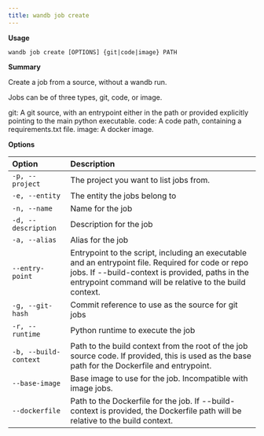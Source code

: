 ```yaml
---
title: wandb job create
---
```


**Usage**

`wandb job create [OPTIONS] {git|code|image} PATH`

**Summary**

Create a job from a source, without a wandb run.

Jobs can be of three types, git, code, or image.

git: A git source, with an entrypoint either in the path or provided
explicitly pointing to the main python executable. code: A code path,
containing a requirements.txt file. image: A docker image.


**Options**

| **Option** | **Description** |
| :--- | :--- |
| `-p, --project` | The project you want to list jobs from. |
| `-e, --entity` | The entity the jobs belong to |
| `-n, --name` | Name for the job |
| `-d, --description` | Description for the job |
| `-a, --alias` | Alias for the job |
| `--entry-point` | Entrypoint to the script, including an executable   and an entrypoint file. Required for code or repo jobs. If --build-context is provided, paths in the   entrypoint command will be relative to the build context. |
| `-g, --git-hash` | Commit reference to use as the source for git jobs |
| `-r, --runtime` | Python runtime to execute the job |
| `-b, --build-context` | Path to the build context from the root of the job   source code. If provided, this is used as the base path for the Dockerfile and entrypoint. |
| `--base-image` | Base image to use for the job. Incompatible with   image jobs. |
| `--dockerfile` | Path to the Dockerfile for the job. If --build-   context is provided, the Dockerfile path will be relative to the build context. |




